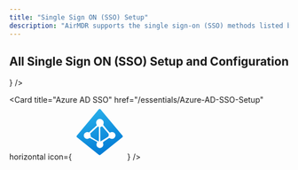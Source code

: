 ```yaml
---
title: "Single Sign ON (SSO) Setup"
description: "AirMDR supports the single sign-on (SSO) methods listed below for authenticating users and granting them access to the user interface."
---
```


## All Single Sign ON (SSO) Setup and Configuration

<CardGroup cols={2}>
  <Card
    title="Okta"
    href="/essentials/Single-SignON-SSO-Setup"
    horizontal
    icon={<svg version="1.1" id="Layer_1" xmlns="http://www.w3.org/2000/svg" xmlnsXlink="http://www.w3.org/1999/xlink" x="10px" y="10px"
viewBox="0 0 1200 600" style={{enableBackground: "new 0 0 1200 600"}} xmlSpace="preserve">
<style type="text/css">
  {`.st0{fill:#007DC1;}`}
</style>
<path className="st0" d="M300.6,227.4C245,227.4,200,272.4,200,328s45,100.6,100.6,100.6s100.6-45,100.6-100.6S356.2,227.4,300.6,227.4z
  M300.6,378.4c-27.8,0-50.4-22.6-50.4-50.4s22.6-50.4,50.4-50.4S351,300.2,351,328C351,355.8,328.4,378.4,300.6,378.4z M477.4,361.8
  c0-8,9.6-11.8,15.2-6.2c25.2,25.6,66.8,69.6,67,69.8c0.6,0.6,1.2,1.6,3.6,2.4c1,0.4,2.6,0.4,4.4,0.4H613c8.2,0,10.6-9.4,6.8-14.2
  l-75.2-77l-4-4c-8.6-10.2-7.6-14.2,2.2-24.6l59.6-66.6c3.8-4.8,1.4-14-7-14h-41.2c-1.6,0-2.8,0-4,0.4c-2.4,0.8-3.4,1.6-4,2.4
  c-0.2,0.2-33.2,35.8-53.6,57.6c-5.6,6-15.6,2-15.6-6.2V167.8c0-5.8-4.8-8-8.6-8h-33.6c-5.8,0-8.6,3.8-8.6,7.2v253.2
  c0,5.8,4.8,7.4,8.8,7.4h33.6c5.2,0,8.6-3.8,8.6-7.6v-58.2H477.4z M751.8,419l-3.6-33.6c-0.4-4.6-4.8-7.8-9.4-7
  c-2.6,0.4-5.2,0.6-7.8,0.6c-26.8,0-48.6-21-50.2-47.6v-44c0-5.4,4-9.8,9.4-9.8h45c3.2,0,8-2.8,8-8.6v-31.8c0-6.2-4-9.4-7.6-9.4
  h-45.4c-5.2,0-9.4-3.8-9.6-9v-51c0-3.2-2.4-8-8.6-8h-33.4c-4.2,0-8.2,2.6-8.2,7.8v163.8c1.4,54.4,46,97.8,100.6,97.8
  c4.6,0,9-0.4,13.4-1C749.2,427.6,752.4,423.6,751.8,419z M994.2,376.8c-28.4,0-32.8-10.2-32.8-48.4v-92.2c0-3.2-2.4-8.6-8.8-8.6H919
  c-4.2,0-8.8,3.4-8.8,8.6v4.2c-14.6-8.4-31.6-13.2-49.6-13.2c-55.6,0-100.6,45-100.6,100.6s45,100.6,100.6,100.6
  c25,0,47.8-9.2,65.4-24.2c9.4,14.4,24.6,24,48.4,24.2c4,0,25.6,0.8,25.6-9.4v-35.8C1000,380.2,997.6,376.8,994.2,376.8L994.2,376.8z
  M860.8,378.4c-27.8,0-50.4-22.6-50.4-50.4c0-27.8,22.6-50.4,50.4-50.4c27.8,0,50.4,22.6,50.4,50.4
  C911,355.8,888.4,378.4,860.8,378.4z"/>
</svg>}
  />

  <Card title="Azure AD SSO" href="/essentials/Azure-AD-SSO-Setup" horizontal icon={<svg xmlns="http://www.w3.org/2000/svg" x="0px" y="0px" width="100" height="100" viewBox="0 0 48 48">
<linearGradient id="ndsBfiwR05QyafXs9DBbUa_opiqp7sRZvdM_gr1" x1="15.809" x2="28.697" y1="5.434" y2="40.619" gradientUnits="userSpaceOnUse"><stop offset="0" stop-color="#28afea"></stop><stop offset="1" stop-color="#047ed6"></stop></linearGradient><path fill="url(#ndsBfiwR05QyafXs9DBbUa_opiqp7sRZvdM_gr1)" d="M23.215,4.368L4.237,27.142c-0.366,0.44-0.3,1.094,0.147,1.452l18.978,15.183	c0.373,0.298,0.903,0.298,1.276,0l18.978-15.183c0.447-0.357,0.513-1.012,0.147-1.452L24.785,4.368	C24.376,3.877,23.624,3.877,23.215,4.368z"></path><path fill="#fff" d="M37.531,25.905c-0.325-0.775-0.907-1.372-1.64-1.68c-0.733-0.308-1.566-0.308-2.345,0.001	c-0.364,0.137-0.698,0.229-0.782,0.229c-0.057-0.001-0.335-0.198-0.661-0.571c-1.695-1.971-4.692-5.6-4.86-5.885	c-0.106-0.176-0.149-0.251-0.148-0.348c0.001-0.104,0.051-0.237,0.164-0.526c0.4-1,0.273-2.139-0.341-3.046	c-0.288-0.426-0.673-0.781-1.112-1.026c-0.47-0.262-0.982-0.395-1.523-0.395c-0.96,0-1.458,0.162-2.129,0.693	c-1.231,0.972-1.588,2.601-0.887,4.054l0.319,0.668l-1.1,1.049c-1.69,1.605-5.061,4.675-5.464,4.978	c-0.177,0.135-0.26,0.195-0.359,0.204c-0.107,0.01-0.256-0.04-0.525-0.129c-0.527-0.175-1.081-0.198-1.603-0.067	c-0.521,0.131-1.012,0.416-1.421,0.825c-0.617,0.617-0.814,1.122-0.814,2.082c0,0.996,0.216,1.485,0.965,2.179	c1.038,0.962,2.361,1.053,3.631,0.25c0.352-0.225,0.553-0.299,0.653-0.241c0.098,0.055,1.535,0.833,3.075,1.665	c1.619,0.875,3.001,1.645,3.109,1.723c0.106,0.08,0.128,0.104,0.118,0.174c-0.014,0.102-0.101,0.286-0.255,0.605	c-0.432,0.928-0.462,2.098-0.072,2.845c0.31,0.6,1.057,1.251,1.7,1.484c0.312,0.115,0.584,0.172,0.874,0.172	c0.276,0,0.568-0.052,0.928-0.155c0.355-0.106,0.743-0.33,1.094-0.629c0.355-0.303,0.639-0.656,0.801-0.996	c0.308-0.647,0.337-1.662,0.065-2.312c-0.263-0.615-0.232-0.745,0.277-1.163c0.453-0.364,1.704-1.245,2.743-1.957	c1.434-0.982,2.181-1.454,2.268-1.476c0.001,0,0.001,0,0.002,0c0.096-0.027,0.395,0.044,0.925,0.334	c0.638,0.346,0.872,0.411,1.473,0.411c0.864,0,1.349-0.187,1.995-0.769c0.446-0.404,0.78-0.955,0.94-1.55	C37.768,27.008,37.741,26.403,37.531,25.905z M24.751,32.182c-0.011-0.012-0.043-0.061-0.071-0.255	c-0.029-0.197-0.051-0.501-0.068-0.955c-0.038-0.977-0.054-2.653-0.068-5.04l-0.032-5.997l0.67-0.446	c0.43-0.286,0.735-0.447,0.792-0.455c0.012,0.001,0.07,0.014,0.259,0.185c0.154,0.139,0.364,0.355,0.643,0.66	c0.545,0.595,1.363,1.541,2.651,3.066l2.294,2.727l-0.031,0.865c-0.011,0.491-0.053,0.99-0.083,1.108	c-0.052,0.201-1.33,1.032-5.41,3.596c0,0,0,0,0,0C25.499,31.746,24.865,32.128,24.751,32.182z M15.992,25.997	c-0.12-0.319-0.206-0.579-0.226-0.654c0.149-0.183,1.562-1.502,3.421-3.191c1.831-1.664,3.263-2.932,3.493-3.094	c0.052,0.049,0.18,0.195,0.353,0.427l0.327,0.448v6.021c0,2.594-0.01,4.004-0.033,4.866c-0.012,0.451-0.029,0.77-0.051,0.977	c-0.027,0.252-0.058,0.294-0.063,0.299c-0.109,0.09-0.736-0.262-1.315-0.6c-1.675-0.966-3.095-1.819-4.107-2.468	c-1.42-0.909-1.581-1.123-1.595-1.169c0-0.109,0-0.422,0.011-0.703C16.219,26.867,16.127,26.369,15.992,25.997z"></path>
</svg>} />
</CardGroup>
